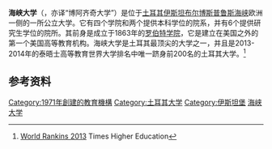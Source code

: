 {{Infobox university
|name           = 海峡大学
|native_name    = Boğaziçi Üniversitesi
|image_name     = Boğaziçi University logo.svg
|established    = 1863（罗伯特学院）/ 1971（海峡大学）
|type           = [[公立大学|公立]]
|president      = [[Gülay_Barbarosoğlu|Gülay Barbarosoğlu]]<ref name="boun_governance">[http://www.boun.edu.tr/en-US/Content/About_BU/Governance/Rectorate.aspx Governance] Boğaziçi University</ref>
|staff          = 1,007<ref name="boun_statistics">[http://www.boun.edu.tr/about/statist_tur.html Statistics] Boğaziçi University</ref>
|students       = 12,315<ref name="boun.edu.tr">[http://www.boun.edu.tr/Assets/Documents/Content/Public/genel/sayilarla_bu_2010.pdf Sayılarla Boğaziçi Universitesi 2010] Boğaziçi University</ref>
|undergrad      = 9,428<ref name="boun.edu.tr"/>
|postgrad       = 2,040<ref name="boun.edu.tr"/>
|doctoral       = 847<ref name="boun.edu.tr"/>
|city           = [[伊斯坦布尔|伊斯坦布尔]]
|country        = [[土耳其|土耳其]]
|campus         = 6 Campuses: total {{convert|1.699|km2|acre|0}}<ref name="boun.edu.tr" />
|former_names   = [[罗伯特学院|罗伯特学院]]
|location       = [[土耳其|土耳其]][[伊斯坦布尔|伊斯坦布尔]]
|colors         = Light blue and dark blue {{color box|#00b2f7}}{{color box|#0800ad}}
|affiliations   = [[European_University_Association|EUA]]<br />
                  [[International_Association_of_Universities|IAU]]<br />[[Mediterranean_Universities_Union|UNIMED]]<br />[[Utrecht_Network|Utrecht Network]]
|website= [http://www.boun.edu.tr/index_eng.html boun.edu.tr Boğaziçi University]
}}
'''海峡大学'''（{{lang-tr|Boğaziçi Üniversitesi}}，亦译“博阿齐奇大学”）是位于[[土耳其|土耳其]][[伊斯坦布尔|伊斯坦布尔]][[博斯普鲁斯海峡|博斯普鲁斯海峡]]欧洲一侧的一所公立大学。它有四个学院和两个提供本科学位的院系，并有6个提供研究生学位的院所。其前身是成立于1863年的[[罗伯特学院|罗伯特学院]]，它是建立在美国之外的第一个美国高等教育机构。海峡大学是土耳其最顶尖的大学之一，并且是2013-2014年的泰晤士高等教育世界大学排名中唯一跻身前200名的土耳其大学。<ref>[http://www.timeshighereducation.co.uk/world-university-rankings/2013-14/world-ranking/range/001-200 World Rankins 2013] {{Wayback|url=http://www.timeshighereducation.co.uk/world-university-rankings/2013-14/world-ranking/range/001-200 |date=20131013180657 }} Times Higher Education</ref>

==参考资料==
{{reflist}}

[[Category:1971年創建的教育機構|Category:1971年創建的教育機構]]
[[Category:土耳其大学|Category:土耳其大学]]
[[Category:伊斯坦堡|Category:伊斯坦堡]]
[[Category:海峡大学|]]